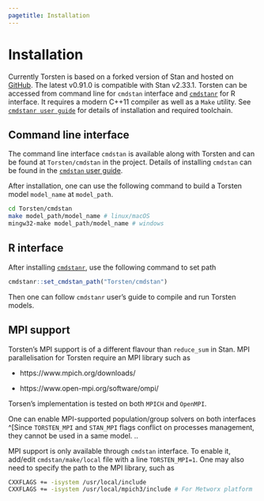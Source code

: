 ```yaml
---
pagetitle: Installation
---
```


# Installation

Currently Torsten is based on a forked version of Stan and hosted on [GitHub](https://github.com/metrumresearchgroup/Torsten).
The latest v0.91.0 is compatible with Stan v2.33.1. Torsten can be accessed from
command line for `cmdstan` interface and [`cmdstanr`](https://mc-stan.org/cmdstanr/) for R interface. It requires
a modern C++11 compiler as well as a `Make` utility. See [`cmdstanr user guide`](https://mc-stan.org/cmdstanr/) for details of installation and
required toolchain.

## Command line interface
The command line interface `cmdstan` is available along with Torsten
and can be found at `Torsten/cmdstan` in the project. Details of
installing `cmdstan` can be found in the [`cmdstan` user guide](https://mc-stan.org/docs/cmdstan-guide/).

After installation, one can use the following command to build a Torsten model `model_name` at `model_path`.

```sh
cd Torsten/cmdstan
make model_path/model_name # linux/macOS
mingw32-make model_path/model_name # windows
```

## R interface
After installing [`cmdstanr`](https://mc-stan.org/cmdstanr/), use the following command to set path
```r
cmdstanr::set_cmdstan_path("Torsten/cmdstan")
```
Then one can follow `cmdstanr` user's guide to compile
and run Torsten models.

## MPI support
Torsten's MPI support is of a different flavour than
`reduce_sum` in Stan. MPI parallelisation for Torsten require an MPI library
such as

* https://www.mpich.org/downloads/

* https://www.open-mpi.org/software/ompi/

Torsen's implementation is tested on
both `MPICH` and `OpenMPI`.

One can enable MPI-supported population/group solvers on both
interfaces ^[Since `TORSTEN_MPI` and `STAN_MPI` flags
conflict on processes management, they cannot be used in a
same model. ..

MPI support is only available through `cmdstan` interface. To enable it,
add/edit `cmdstan/make/local` file with a line `TORSTEN_MPI=1`. One
may also need to specify the path to the MPI library, such as
```sh
CXXFLAGS += -isystem /usr/local/include
CXXFLAGS += -isystem /usr/local/mpich3/include # For Metworx platform
```
